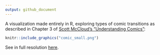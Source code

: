 ```yaml
---
output: github_document
---
```


A visualization made entirely in R, exploring types of comic transitions as described in Chapter 3 of [Scott McCloud's "Understanding Comics"](http://www.scottmccloud.com/2-print/1-uc/):

```r
knitr::include_graphics("comic_small.png")
```

See in full resolution [here](https://github.com/sharlagelfand/understanding-comics/blob/main/comic.png).
